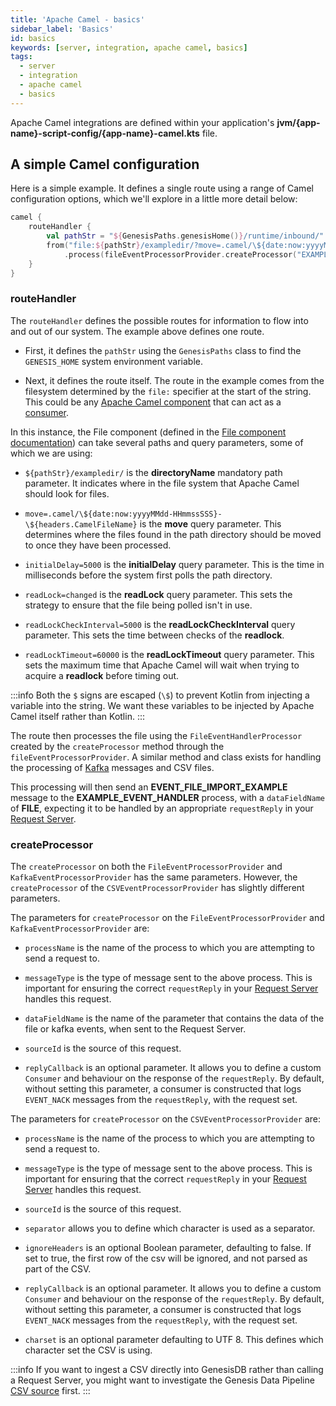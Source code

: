 ```yaml
---
title: 'Apache Camel - basics'
sidebar_label: 'Basics'
id: basics
keywords: [server, integration, apache camel, basics]
tags:
  - server
  - integration
  - apache camel
  - basics
---
```


Apache Camel integrations are defined within your application's **jvm/&#123;app-name}-script-config/&#123;app-name}-camel.kts** file.

## A simple Camel configuration

Here is a simple example. It defines a single route using a range of Camel configuration options, which we'll explore in a little more detail below:
```kotlin
camel {
    routeHandler {
        val pathStr = "${GenesisPaths.genesisHome()}/runtime/inbound/"
        from("file:${pathStr}/exampledir/?move=.camel/\${date:now:yyyyMMdd-HHmmssSSS}-\${headers.CamelFileName}&initialDelay=5000&readLock=changed&readLockCheckInterval=5000&readLockTimeout=60000")
            .process(fileEventProcessorProvider.createProcessor("EXAMPLE_EVENT_HANDLER", "EVENT_FILE_IMPORT_EXAMPLE", "FILE", "SOURCE_NAME"))
    }
}
```

### routeHandler
The `routeHandler` defines the possible routes for information to flow into and out of our system.  The example above defines one route.

- First, it defines the `pathStr` using the `GenesisPaths` class to find the `GENESIS_HOME` system environment variable.

- Next, it defines the route itself. The route in the example comes from the filesystem determined by the `file:` specifier at the start of the string. This could be any [Apache Camel component](https://camel.apache.org/components/3.16.x/index.html) that can act as a [consumer](https://camel.apache.org/manual/camelcontext.html#_consumer).

In this instance, the File component (defined in the [File component documentation](https://camel.apache.org/components/3.16.x/file-component.html)) can take several paths and query parameters, some of which we are using:

* `${pathStr}/exampledir/` is the **directoryName** mandatory path parameter. It indicates where in the file system that Apache Camel should look for files.

* `move=.camel/\${date:now:yyyyMMdd-HHmmssSSS}-\${headers.CamelFileName}` is the **move** query parameter. This determines where the files found in the path directory should be moved to once they have been processed.

* `initialDelay=5000` is the **initialDelay** query parameter. This is the time in milliseconds before the system first polls the path directory.

* `readLock=changed` is the **readLock** query parameter. This sets the strategy to ensure that the file being polled isn't in use.

* `readLockCheckInterval=5000` is the **readLockCheckInterval** query parameter. This sets the time between checks of the **readlock**.

* `readLockTimeout=60000` is the **readLockTimeout** query parameter. This sets the maximum time that Apache Camel will wait when trying to acquire a **readlock** before timing out.

:::info
Both the `$` signs are escaped (`\$`) to prevent Kotlin from injecting a variable into the string. We want these variables to be injected by Apache Camel itself rather than Kotlin.
:::

The route then processes the file using the `FileEventHandlerProcessor` created by the `createProcessor` method through the `fileEventProcessorProvider`. A similar method and class exists for handling the processing of [Kafka](https://kafka.apache.org/) messages and CSV files.

This processing will then send an **EVENT_FILE_IMPORT_EXAMPLE** message to the **EXAMPLE_EVENT_HANDLER** process, with a `dataFieldName` of **FILE**, expecting it to be handled by an appropriate `requestReply` in your [Request Server](../../../../server/request-server/basics/).

### createProcessor
The `createProcessor` on both the `FileEventProcessorProvider` and `KafkaEventProcessorProvider` has the same parameters. However, the `createProcessor` of the `CSVEventProcessorProvider` has slightly different parameters.

The parameters for `createProcessor` on the `FileEventProcessorProvider` and `KafkaEventProcessorProvider` are:

* `processName` is the name of the process to which you are attempting to send a request to.

* `messageType` is the type of message sent to the above process. This is important for ensuring the correct `requestReply` in your [Request Server](../../../../server/request-server/basics/) handles this request.

* `dataFieldName` is the name of the parameter that contains the data of the file or kafka events, when sent to the Request Server.

* `sourceId` is the source of this request.

* `replyCallback` is an optional parameter. It allows you to define a custom `Consumer` and behaviour on the response of the `requestReply`. By default, without setting this parameter, a consumer is constructed that logs `EVENT_NACK` messages from the `requestReply`, with the request set.

The parameters for `createProcessor` on the `CSVEventProcessorProvider` are:

* `processName` is the name of the process to which you are attempting to send a request to.

* `messageType` is the type of message sent to the above process. This is important for ensuring that the correct `requestReply`  in your [Request Server](../../../../server/request-server/basics/) handles this request.

* `sourceId` is the source of this request.

* `separator` allows you to define which character is used as a separator.

* `ignoreHeaders` is an optional Boolean parameter, defaulting to false. If set to true, the first row of the csv will be ignored, and not parsed as part of the CSV.

* `replyCallback` is an optional parameter. It allows you to define a custom `Consumer` and behaviour on the response of the `requestReply`. By default, without setting this parameter, a consumer is constructed that logs `EVENT_NACK` messages from the `requestReply`, with the request set.

* `charset` is an optional parameter defaulting to UTF 8. This defines which character set the CSV is using.

:::info
If you want to ingest a CSV directly into GenesisDB rather than calling a Request Server, you might want to investigate the Genesis Data Pipeline [CSV source](../../../../server/data-pipelines/basics/#csv) first.
:::
